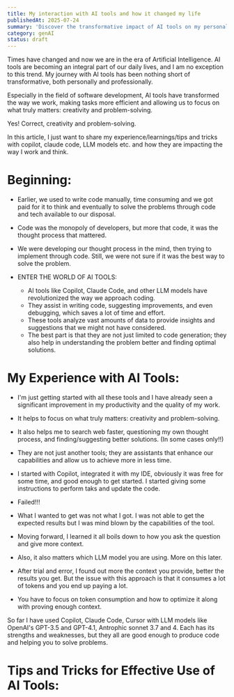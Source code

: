 ```yaml
---
title: My interaction with AI tools and how it changed my life
publishedAt: 2025-07-24
summary: 'Discover the transformative impact of AI tools on my personal and professional life.'
category: genAI
status: draft
---
```


Times have changed and now we are in the era of Artificial Intelligence. AI tools are becoming an integral part of our daily lives, and I am no exception to this trend. My journey with AI tools has been nothing short of transformative, both personally and professionally.

Especially in the field of software development, AI tools have transformed the way we work, making tasks more efficient and allowing us to focus on what truly matters: creativity and problem-solving.

Yes! Correct, creativity and problem-solving.

In this article, I just want to share my experience/learnings/tips and tricks with copilot, claude code, LLM models etc. and how they are impacting the way I work and think.

# Beginning:

- Earlier, we used to write code manually, time consuming and we got paid for it to think and eventually to solve the problems through code and tech available to our disposal.
- Code was the monopoly of developers, but more that code, it was the thought process that mattered.
- We were developing our thought process in the mind, then trying to implement through code. Still, we were not sure if it was the best way to solve the problem.

- ENTER THE WORLD OF AI TOOLS:
  - AI tools like Copilot, Claude Code, and other LLM models have revolutionized the way we approach coding.
  - They assist in writing code, suggesting improvements, and even debugging, which saves a lot of time and effort.
  - These tools analyze vast amounts of data to provide insights and suggestions that we might not have considered.
  - The best part is that they are not just limited to code generation; they also help in understanding the problem better and finding optimal solutions.

# My Experience with AI Tools:

- I'm just getting started with all these tools and I have already seen a significant improvement in my productivity and the quality of my work.
- It helps to focus on what truly matters: creativity and problem-solving.
- It also helps me to search web faster, questioning my own thought process, and finding/suggesting better solutions. (In some cases only!!)
- They are not just another tools; they are assistants that enhance our capabilities and allow us to achieve more in less time.

- I started with Copilot, integrated it with my IDE, obviously it was free for some time, and good enough to get started. I started giving some instructions to perform taks and update the code.
- Failed!!!
- What I wanted to get was not what I got. I was not able to get the expected results but I was mind blown by the capabilities of the tool.
- Moving forward, I learned it all boils down to how you ask the question and give more context.
- Also, it also matters which LLM model you are using. More on this later.
- After trial and error, I found out more the context you provide, better the results you get. But the issue with this approach is that it consumes a lot of tokens and you end up paying a lot.
- You have to focus on token consumption and how to optimize it along with proving enough context.

So far I have used Copilot, Claude Code, Cursor with LLM models like OpenAI's GPT-3.5 and GPT-4.1, Antrophic sonnet 3.7 and 4. Each has its strengths and weaknesses, but they all are good enough to produce code and helping you to solve problems.

# Tips and Tricks for Effective Use of AI Tools:
